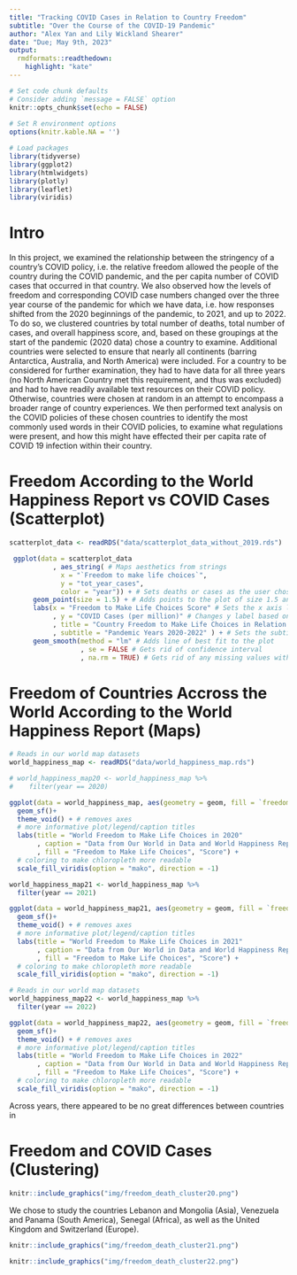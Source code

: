 ```yaml
---
title: "Tracking COVID Cases in Relation to Country Freedom"
subtitle: "Over the Course of the COVID-19 Pandemic"
author: "Alex Yan and Lily Wickland Shearer"
date: "Due; May 9th, 2023"
output:
  rmdformats::readthedown:
    highlight: "kate"
---
```


```r
# Set code chunk defaults 
# Consider adding `message = FALSE` option
knitr::opts_chunk$set(echo = FALSE) 
                      
# Set R environment options
options(knitr.kable.NA = '')

# Load packages
library(tidyverse)
library(ggplot2)
library(htmlwidgets)
library(plotly)
library(leaflet)
library(viridis)
```

# Intro

In this project, we examined the relationship between the stringency of a country's COVID policy, i.e. the relative freedom allowed the people of the country during the COVID pandemic, and the per capita number of COVID cases that occurred in that country. We also observed how the levels of freedom and corresponding COVID case numbers changed over the three year course of the pandemic for which we have data, i.e. how responses shifted from the 2020 beginnings of the pandemic, to 2021, and up to 2022. To do so, we clustered countries by total number of deaths, total number of cases, and overall happiness score, and, based on these groupings at the start of the pandemic (2020 data) chose a country to examine. Additional countries were selected to ensure that nearly all continents (barring Antarctica, Australia, and North America) were included. For a country to be considered for further examination, they had to have data for all three years (no North American Country met this requirement, and thus was excluded) and had to have readily available text resources on their COVID policy. Otherwise, countries were chosen at random in an attempt to encompass a broader range of country experiences. We then performed text analysis on the COVID policies of these chosen countries to identify the most commonly used words in their COVID policies, to examine what regulations were present, and how this might have effected their per capita rate of COVID 19 infection within their country.   


# Freedom According to the World Happiness Report vs COVID Cases (Scatterplot)

```r
scatterplot_data <- readRDS("data/scatterplot_data_without_2019.rds") 

 ggplot(data = scatterplot_data 
           , aes_string( # Maps aesthetics from strings
             x = "`Freedom to make life choices`",
             y = "tot_year_cases",
             color = "year")) + # Sets deaths or cases as the user chosen y variable
      geom_point(size = 1.5) + # Adds points to the plot of size 1.5 and color blue
      labs(x = "Freedom to Make Life Choices Score" # Sets the x axis label
           , y = "COVID Cases (per million)" # Changes y label based on user choice
           , title = "Country Freedom to Make Life Choices in Relation to COVID19 Cases" # Sets the title
           , subtitle = "Pandemic Years 2020-2022" ) + # Sets the subtitle
      geom_smooth(method = "lm" # Adds line of best fit to the plot
                  , se = FALSE # Gets rid of confidence interval
                  , na.rm = TRUE) # Gets rid of any missing values without a warning

```


# Freedom of Countries Accross the World According to the World Happiness Report (Maps)

```r
# Reads in our world map datasets
world_happiness_map <- readRDS("data/world_happiness_map.rds") 
```


```r
# world_happiness_map20 <- world_happiness_map %>%
#    filter(year == 2020)

ggplot(data = world_happiness_map, aes(geometry = geom, fill = `freedom to make choices`)) +
  geom_sf()+
  theme_void() + # removes axes
  # more informative plot/legend/caption titles
  labs(title = "World Freedom to Make Life Choices in 2020"
       , caption = "Data from Our World in Data and World Happiness Report (2020-2023)"
       , fill = "Freedom to Make Life Choices", "Score") +
  # coloring to make chloropleth more readable
  scale_fill_viridis(option = "mako", direction = -1)

```


```r
world_happiness_map21 <- world_happiness_map %>%
  filter(year == 2021)

ggplot(data = world_happiness_map21, aes(geometry = geom, fill = `freedom to make choices`)) +
  geom_sf()+
  theme_void() + # removes axes
  # more informative plot/legend/caption titles
  labs(title = "World Freedom to Make Life Choices in 2021"
       , caption = "Data from Our World in Data and World Happiness Report"
       , fill = "Freedom to Make Life Choices", "Score") +
  # coloring to make chloropleth more readable
  scale_fill_viridis(option = "mako", direction = -1)
```


```r
# Reads in our world map datasets
world_happiness_map22 <- world_happiness_map %>%
  filter(year == 2022)

ggplot(data = world_happiness_map22, aes(geometry = geom, fill = `freedom to make choices`)) +
  geom_sf()+
  theme_void() + # removes axes
  # more informative plot/legend/caption titles
  labs(title = "World Freedom to Make Life Choices in 2022"
       , caption = "Data from Our World in Data and World Happiness Report"
       , fill = "Freedom to Make Life Choices", "Score") +
  # coloring to make chloropleth more readable
  scale_fill_viridis(option = "mako", direction = -1)
```

Across years, there appeared to be no great differences between countries in 

# Freedom and COVID Cases (Clustering)

```r
knitr::include_graphics("img/freedom_death_cluster20.png")
```

We chose to study the countries Lebanon and Mongolia (Asia), Venezuela and Panama (South America), Senegal (Africa), as well as the United Kingdom and Switzerland (Europe). 

```r
knitr::include_graphics("img/freedom_death_cluster21.png")
```

```r
knitr::include_graphics("img/freedom_death_cluster22.png")
```


